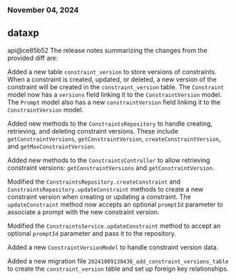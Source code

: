 ### November 04, 2024
## dataxp

api@ce85b52
The release notes summarizing the changes from the provided diff are:

Added a new table `constraint_version` to store versions of constraints. When a constraint is created, updated, or deleted, a new version of the constraint will be created in the `constraint_version` table. The `Constraint` model now has a `versions` field linking it to the `ConstraintVersion` model. The `Prompt` model also has a new `constraintVersion` field linking it to the `ConstraintVersion` model.

Added new methods to the `ConstraintsRepository` to handle creating, retrieving, and deleting constraint versions. These include `getConstraintVersions`, `getConstraintVersion`, `createConstraintVersion`, and `getMaxConstraintVersion`.

Added new methods to the `ConstraintsController` to allow retrieving constraint versions: `getConstraintVersions` and `getConstraintVersion`.

Modified the `ConstraintsRepository.createConstraint` and `ConstraintsRepository.updateConstraint` methods to create a new constraint version when creating or updating a constraint. The `updateConstraint` method now accepts an optional `promptId` parameter to associate a prompt with the new constraint version.

Modified the `ConstraintsService.updateConstraint` method to accept an optional `promptId` parameter and pass it to the repository.

Added a new `ConstraintVersionModel` to handle constraint version data.

Added a new migration file `20241009130436_add_constraint_versions_table` to create the `constraint_version` table and set up foreign key relationships.